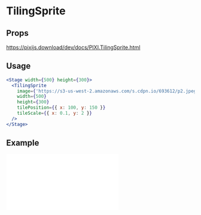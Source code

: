 # TilingSprite

## Props

https://pixijs.download/dev/docs/PIXI.TilingSprite.html

## Usage

```jsx live
<Stage width={500} height={300}>
  <TilingSprite
    image={'https://s3-us-west-2.amazonaws.com/s.cdpn.io/693612/p2.jpeg'}
    width={500}
    height={300}
    tilePosition={{ x: 100, y: 150 }}
    tileScale={{ x: 0.1, y: 2 }}
  />
</Stage>
```

## Example

<iframe
  height={500}
  scrolling="no"
  title="Tiling Sprite"
  src="//codepen.io/inlet/embed/a6b5965c309e78fd1306a99c22b38d79/?height=300&theme-id=33987&default-tab=result&embed-version=2"
  frameBorder="no"
  allowFullScreen={true}
  style={{ width: '100%' }}
/>
